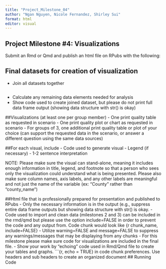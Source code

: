 ```yaml
---
title: "Project_Milestone_04"
author: "Ngan Nguyen, Nicole Fernandez, Shirley Sui"
format: html
editor: visual
---
```


## Project Milestone #4: Visualizations

Submit an Rmd or Qmd and publish an html file on RPubs with the following:

## Final datasets for creation of visualization 
-   Join all datasets together 
```Join

```
-   Calculate any remaining data elements needed for analysis 
-   Show code used to create joined dataset, but please do not print full data frame output (showing data structure with str() is okay)

##Visualizations (at least one per group member) 
-   One print quality table as requested in scenario 
-   One print quality plot or chart as requested in scenario
-   For groups of 3, one additional print quality table or plot of your choice (can support the requested data in the scenario, or answer a different question using the same data sources)

##For each visual, include
-   Code used to generate visual 
-   Legend (if necessary) 
-   1-2 sentence interpretation 

NOTE: Please make sure the visual can stand-alone, meaning it includes enough information in title, legend, and footnote so that a person who sees only the visualization could understand what is being presented. Please also make sure column names, axis labels, and any other labels are meaningful and not just the name of the variable (ex: "County" rather than "county_name") 

##Html file that is professionally prepared for presentation and published to RPubs 
-   Only the necessary information is in the output (e.g., suppress entire data frame outputs but showing data structure with str() is okay. 
-   Code used to import and clean data (milestones 2 and 3) can be included in the rmd/qmd but please use the option include=FALSE in order to prevent the code and any output from. Code chunk would look like {r chunk_name, include=FALSE} 
-   Utilize warning=FALSE and message=FALSE to suppress any warnings/messages that may be displaying from any chunks 
-   For this milestone please make sure code for visualizations are included in the final file. 
-   Show your work by "echoing" code used in Rmd/Qmd file to create your tables and graphs. \`\`\`{r, echo = TRUE} in code chunk preferences. Use headers and sub headers to create an organized document \## Running Code

